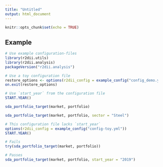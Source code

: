 ```yaml
---
title: "Untitled"
output: html_document
---
```


```r
knitr::opts_chunk$set(echo = TRUE)
```


## Example

```r
# Use example configuration-files
library(r2dii.utils)
library(r2dii.analysis)
packageVersion("r2dii.analysis")

# Use a toy configuration file
restore_options <- options(r2dii_config = example_config("config_demo.yml"))
on.exit(restore_options)

# Use `start_year` from the configuration file
START.YEAR()

sda_portfolio_target(market, portfolio)

sda_portfolio_target(market, portfolio, sector = "Steel")

# This configuration file lacks `start_year`
options(r2dii_config = example_config("config-toy.yml"))
START.YEAR()

# Fails
try(sda_portfolio_target(market, portfolio))

# Passes
sda_portfolio_target(market, portfolio, start_year = "2019")

```

